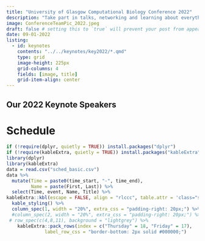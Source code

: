 ```yaml
---
title: "University of Glasgow Computational Biology Conference 2022"
description: "Take part in talks, networking and learning about everything computational biology!"
image: ConferenceTeamPic_2022.jpeg
draft: false # setting this to `true` will prevent your post from appearing on your listing page until you're ready!
date: 09-01-2022
listing:
  - id: keynotes
    contents: "../../keynotes/key2022/*.qmd"
    type: grid
    image-height: 225px
    grid-columns: 4
    fields: [image, title]
    grid-item-align: center
---
```


## Our 2022 Keynote Speakers

::: {#keynotes}
:::

# Schedule

```r
if (!require(dplyr, quietly = TRUE)) install.packages("dplyr")
if (!require(kableExtra, quietly = TRUE)) install.packages("kableExtra")
library(dplyr)
library(kableExtra)
data = read.csv("sched_basic.csv")
data %>%
  mutate(Time = paste0(time_start, "-", time_end),
         Name = paste(First, Last)) %>%
  select(Time, event, Name, Title) %>%
kableExtra::kbl(escape = FALSE, align = "rlccc", table.attr = 'class="schedule-table"')  %>%
  kable_styling() %>%
  column_spec(1, width = "20%", extra_css = "padding-right: 20px;") %>%
  #column_spec(2, width = "20%", extra_css = "padding-right: 20px;") %>%
 # row_spec(c(4,8,11), background = "lightgrey") %>%
    kableExtra::pack_rows(index = c("Thursday" = 18, "Friday" = 17),
              label_row_css = "border-bottom: 2px solid #000000;")



```

